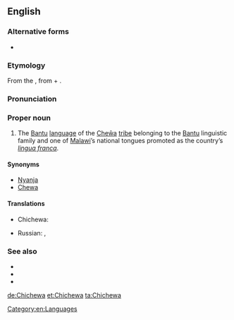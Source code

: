 {{also|Chicheŵa}}
==English==
{{wikipedia|Chewa language}}

===Alternative forms===
* {{l|en|Chicheŵa}}

===Etymology===
From the {{etyl|ny|en}} {{term|Chicheŵa|lang=ny}}, from {{term|lang=ny|chi-||language}} + {{term|lang=ny|Cheŵa}}.

===Pronunciation===
{{rfp|lang=en}}

===Proper noun===
{{en-proper noun}}

# The [[Bantu]] [[language]] of the [[Cheŵa]] [[tribe]] belonging to the [[Bantu]] linguistic family and one of [[Malawi]]’s national tongues promoted as the country’s ''[[lingua franca]]''.

====Synonyms====
* [[Nyanja]]
* [[Chewa]]

====Translations====
{{trans-top|language}}
* Chichewa: {{t|ny|Chicheŵa}}
{{trans-mid}}
* Russian: {{t|ru|ньянджа|m|tr=n’jándža|sc=Cyrl}} {{indeclinable}}, {{t|ru|чева|m|tr=čéva|sc=Cyrl}} {{indeclinable}}
{{trans-bottom}}

===See also===
* {{pedialite|Chewa language}}
* {{langcat}}
* {{ISO 639|link=Ethnologue|1code=ny|code=nya}}

[[Category:en:Languages]]

[[de:Chichewa]]
[[et:Chichewa]]
[[ta:Chichewa]]